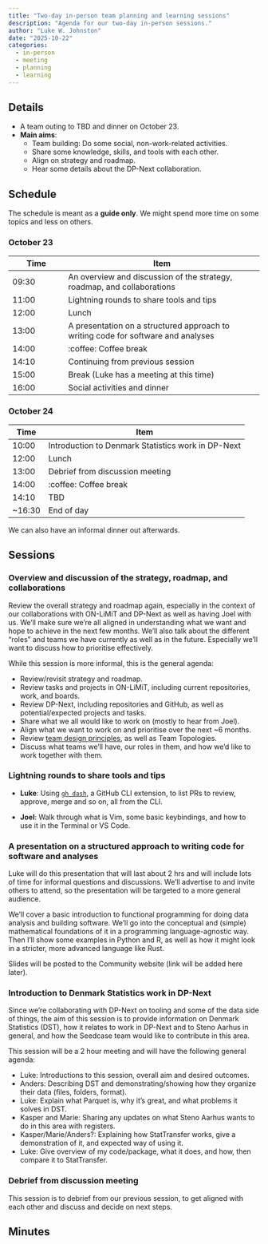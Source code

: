 ```yaml
---
title: "Two-day in-person team planning and learning sessions"
description: "Agenda for our two-day in-person sessions."
author: "Luke W. Johnston"
date: "2025-10-22"
categories:
  - in-person
  - meeting
  - planning
  - learning
---
```


## Details

-   A team outing to TBD and dinner on October 23.
-   **Main aims**:
    -   Team building: Do some social, non-work-related activities.
    -   Share some knowledge, skills, and tools with each other.
    -   Align on strategy and roadmap.
    -   Hear some details about the DP-Next collaboration.

## Schedule

The schedule is meant as a **guide only**. We might spend more time on
some topics and less on others.

### October 23

| Time | Item |
|----------------|--------------------------------------------------------|
| 09:30 | An overview and discussion of the strategy, roadmap, and collaborations |
| 11:00 | Lightning rounds to share tools and tips |
| 12:00 | Lunch |
| 13:00 | A presentation on a structured approach to writing code for software and analyses |
| 14:00 | :coffee: Coffee break |
| 14:10 | Continuing from previous session |
| 15:00 | Break (Luke has a meeting at this time) |
| 16:00 | Social activities and dinner |

### October 24

| Time    | Item                                               |
|---------|----------------------------------------------------|
| 10:00   | Introduction to Denmark Statistics work in DP-Next |
| 12:00   | Lunch                                              |
| 13:00   | Debrief from discussion meeting                    |
| 14:00   | :coffee: Coffee break                              |
| 14:10   | TBD                                                |
| \~16:30 | End of day                                         |

We can also have an informal dinner out afterwards.

## Sessions

### Overview and discussion of the strategy, roadmap, and collaborations

Review the overall strategy and roadmap again, especially in the context
of our collaborations with ON-LiMiT and DP-Next as well as having Joel
with us. We'll make sure we're all aligned in understanding what we want
and hope to achieve in the next few months. We'll also talk about the
different "roles" and teams we have currently as well as in the future.
Especially we'll want to discuss how to prioritise effectively.

While this session is more informal, this is the general agenda:

-   Review/revisit strategy and roadmap.
-   Review tasks and projects in ON-LiMiT, including current
    repositories, work, and boards.
-   Review DP-Next, including repositories and GitHub, as well as
    potential/expected projects and tasks.
-   Share what we all would like to work on (mostly to hear from Joel).
-   Align what we want to work on and prioritise over the next \~6
    months.
-   Review [team design
    principles](https://design.seedcase-project.org/organisation/teams),
    as well as Team Topologies.
-   Discuss what teams we'll have, our roles in them, and how we'd like
    to work together with them.

### Lightning rounds to share tools and tips

-   **Luke**: Using [`gh dash`](https://gh-dash.dev), a GitHub CLI
    extension, to list PRs to review, approve, merge and so on, all from
    the CLI.

-   **Joel**: Walk through what is Vim, some basic keybindings, and how
    to use it in the Terminal or VS Code.

### A presentation on a structured approach to writing code for software and analyses

Luke will do this presentation that will last about 2 hrs and will
include lots of time for informal questions and discussions. We'll
advertise to and invite others to attend, so the presentation will be
targeted to a more general audience.

We'll cover a basic introduction to functional programming for doing
data analysis and building software. We'll go into the conceptual and
(simple) mathematical foundations of it in a programming
language-agnostic way. Then I'll show some examples in Python and R, as
well as how it might look in a stricter, more advanced language like
Rust.

Slides will be posted to the Community website (link will be added here
later).

### Introduction to Denmark Statistics work in DP-Next

Since we're collaborating with DP-Next on tooling and some of the data
side of things, the aim of this session is to provide information on
Denmark Statistics (DST), how it relates to work in DP-Next and to Steno
Aarhus in general, and how the Seedcase team would like to contribute in
this area.

This session will be a 2 hour meeting and will have the following
general agenda:

-   Luke: Introductions to this session, overall aim and desired
    outcomes.
-   Anders: Describing DST and demonstrating/showing how they organize
    their data (files, folders, format).
-   Luke: Explain what Parquet is, why it's great, and what problems it
    solves in DST.
-   Kasper and Marie: Sharing any updates on what Steno Aarhus wants to
    do in this area with registers.
-   Kasper/Marie/Anders?: Explaining how StatTransfer works, give a
    demonstration of it, and expected way of using it.
-   Luke: Give overview of my code/package, what it does, and how, then
    compare it to StatTransfer.

### Debrief from discussion meeting

This session is to debrief from our previous session, to get aligned
with each other and discuss and decide on next steps.

## Minutes
